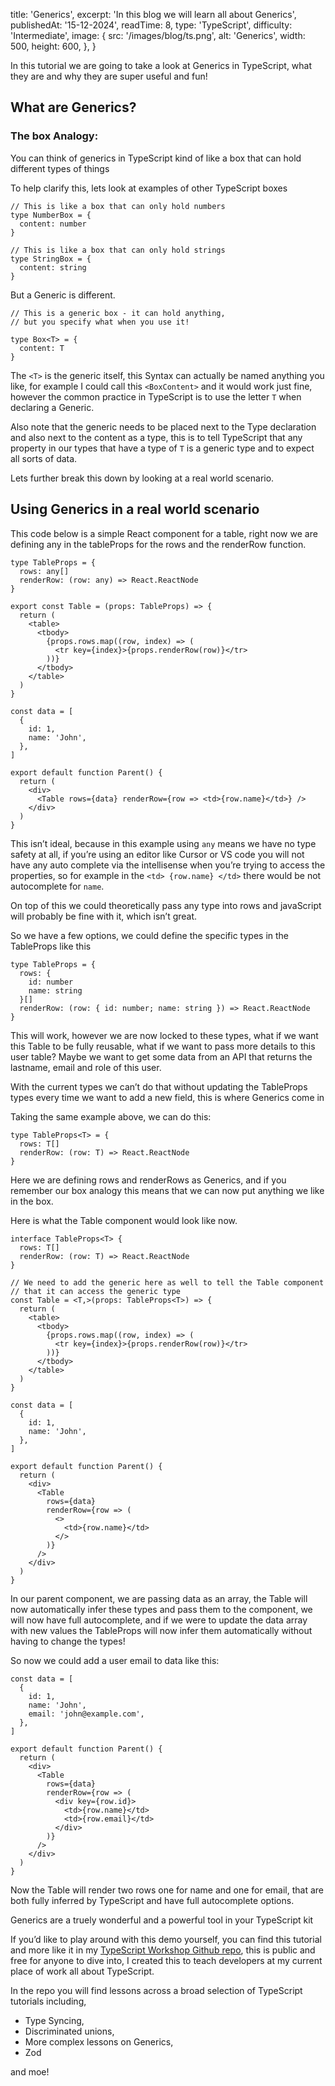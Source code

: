   title: 'Generics',
  excerpt: 'In this blog we will learn all about Generics',
  publishedAt: '15-12-2024',
  readTime: 8,
  type: 'TypeScript',
  difficulty: 'Intermediate',
  image: {
    src: '/images/blog/ts.png',
    alt: 'Generics',
    width: 500,
    height: 600,
  },
}

In this tutorial we are going to take a look at Generics in TypeScript, what they are and why they are super useful and fun!

## What are Generics?

### The box Analogy:

You can think of generics in TypeScript kind of like a box that can hold different types of things

To help clarify this, lets look at examples of other TypeScript boxes

```tsx
// This is like a box that can only hold numbers
type NumberBox = {
  content: number
}

// This is like a box that can only hold strings
type StringBox = {
  content: string
}
```

But a Generic is different.

```tsx
// This is a generic box - it can hold anything,
// but you specify what when you use it!

type Box<T> = {
  content: T
}
```

The `<T>` is the generic itself, this Syntax can actually be named anything you like, for example I could call this
`<BoxContent>` and it would work just fine, however the common practice in TypeScript is to use the
letter `T` when declaring a Generic.

Also note that the generic needs to be placed next to the Type
declaration and also next to the content as a type, this is to tell TypeScript that any property
in our types that have a type of `T` is a generic type and to expect all sorts of data.

Lets further break this down by looking at a real world scenario.

## Using Generics in a real world scenario

This code below is a simple React component for a table, right now we are defining any in the tableProps for the rows and the renderRow function.

```tsx
type TableProps = {
  rows: any[]
  renderRow: (row: any) => React.ReactNode
}

export const Table = (props: TableProps) => {
  return (
    <table>
      <tbody>
        {props.rows.map((row, index) => (
          <tr key={index}>{props.renderRow(row)}</tr>
        ))}
      </tbody>
    </table>
  )
}

const data = [
  {
    id: 1,
    name: 'John',
  },
]

export default function Parent() {
  return (
    <div>
      <Table rows={data} renderRow={row => <td>{row.name}</td>} />
    </div>
  )
}
```

This isn’t ideal, because in this example using `any` means we have no type safety at all, if you’re
using an editor like Cursor or VS code you will not have any auto complete via the intellisense when
you’re trying to access the properties, so for example in the `<td> {row.name} </td>` there would be not
autocomplete for `name`.

On top of this we could theoretically pass any type into rows and javaScript
will probably be fine with it, which isn’t great.

So we have a few options, we could define the specific types in the TableProps like this

```tsx
type TableProps = {
  rows: {
    id: number
    name: string
  }[]
  renderRow: (row: { id: number; name: string }) => React.ReactNode
}
```

This will work, however we are now locked to these types, what if we want this Table to be fully reusable, what if we want to pass more details to this user table? Maybe we want to get some data from an API that returns the lastname, email and role of this user.

With the current types we can’t do that without updating the TableProps types every time we want to add a new field, this is where Generics come in

Taking the same example above, we can do this:

```tsx
type TableProps<T> = {
  rows: T[]
  renderRow: (row: T) => React.ReactNode
}
```

Here we are defining rows and renderRows as Generics, and if you remember our box analogy this means that we can now put anything we like in the box.

Here is what the Table component would look like now.

```tsx
interface TableProps<T> {
  rows: T[]
  renderRow: (row: T) => React.ReactNode
}

// We need to add the generic here as well to tell the Table component
// that it can access the generic type
const Table = <T,>(props: TableProps<T>) => {
  return (
    <table>
      <tbody>
        {props.rows.map((row, index) => (
          <tr key={index}>{props.renderRow(row)}</tr>
        ))}
      </tbody>
    </table>
  )
}

const data = [
  {
    id: 1,
    name: 'John',
  },
]

export default function Parent() {
  return (
    <div>
      <Table
        rows={data}
        renderRow={row => (
          <>
            <td>{row.name}</td>
          </>
        )}
      />
    </div>
  )
}
```

In our parent component, we are passing data as an array, the Table will now automatically infer these types and pass them to the component, we will now have full autocomplete, and if we were to update the data array with new values the TableProps will now infer them automatically without having to change the types!

So now we could add a user email to data like this:

```tsx
const data = [
  {
    id: 1,
    name: 'John',
    email: 'john@example.com',
  },
]

export default function Parent() {
  return (
    <div>
      <Table
        rows={data}
        renderRow={row => (
          <div key={row.id}>
            <td>{row.name}</td>
            <td>{row.email}</td>
          </div>
        )}
      />
    </div>
  )
}
```

Now the Table will render two rows one for name and one for email, that are both fully inferred by TypeScript and have full autocomplete options.

Generics are a truely wonderful and a powerful tool in your TypeScript kit

If you’d like to play around with this demo yourself, you can find this tutorial and more like it in my [TypeScript Workshop Github repo](https://github.com/Dealsy/TypeScript-Workshop), this is public and free for anyone to dive into, I created this to teach developers at my current place of work all about TypeScript.

In the repo you will find lessons across a broad selection of TypeScript tutorials including,

- Type Syncing,
- Discriminated unions,
- More complex lessons on Generics,
- Zod

and moe!
